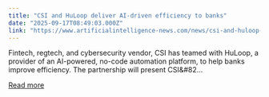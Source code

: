 ```yaml
---
title: "CSI and HuLoop deliver AI-driven efficiency to banks"
date: "2025-09-17T08:49:03.000Z"
link: "https://www.artificialintelligence-news.com/news/csi-and-huloop-deliver-ai-driven-efficiency-to-banks/"
---
```


Fintech, regtech, and cybersecurity vendor, CSI has teamed with HuLoop, a provider of an AI-powered, no-code automation platform, to help banks improve efficiency. The partnership will present CSI&#82...

[Read more](https://www.artificialintelligence-news.com/news/csi-and-huloop-deliver-ai-driven-efficiency-to-banks/)
